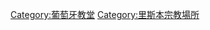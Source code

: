 {{Commons category|Churches in Lisbon}}

[[Category:葡萄牙教堂|Category:葡萄牙教堂]]
[[Category:里斯本宗教場所|Category:里斯本宗教場所]]